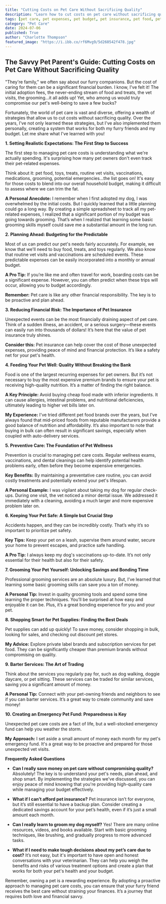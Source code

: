 ```yaml
---
title: "Cutting Costs on Pet Care Without Sacrificing Quality"
description: "Learn how to cut costs on pet care without sacrificing quality. This guide provides practical tips on budgeting, preventive care, grooming, shopping smart, and more, helping you provide the best care for your furry friend without breaking the bank."
tags: [pet care, pet expenses, pet budget, pet insurance, pet food, pet grooming, pet supplies, pet health, pet safety, animal care, pet ownership, budgeting]
category: "Pet Care"
date: 2024-07-06
published: True
author: "Charlotte Thompson"
featured_image: "https://i.ibb.co/rf6Mvg9/5d260542f478.jpg"
---
```


## The Savvy Pet Parent's Guide: Cutting Costs on Pet Care Without Sacrificing Quality 

"They're family," we often say about our furry companions.  But the cost of caring for them can be a significant financial burden. I know, I've felt it! The initial adoption fees, the never-ending stream of food and treats, the vet visits, the grooming…it all adds up! Yet, who among us would truly compromise our pet's well-being to save a few bucks?  

Fortunately, the world of pet care is vast and diverse, offering a wealth of strategies that allow us to cut costs without sacrificing quality.  Over the years, I've not only learned these strategies, but I've also implemented them personally, creating a system that works for both my furry friends and my budget.  Let me share what I've learned with you! 

**1. Setting Realistic Expectations: The First Step to Success**

The first step to managing pet care costs is understanding what we're actually spending.  It's surprising how many pet owners don't even track their pet-related expenses.  

Think about it:  pet food, toys, treats, routine vet visits, vaccinations, medications, grooming, potential emergencies…the list goes on!  It's easy for those costs to blend into our overall household budget, making it difficult to assess where we can trim the fat. 

 **A Personal Anecdote:**  I remember when I first adopted my dog, I was overwhelmed by the initial costs. But I quickly learned that a little planning could go a long way. By creating a simple spreadsheet to track all my pet-related expenses, I realized that a significant portion of my budget was going towards grooming.  That’s when I realized that learning some basic grooming skills myself could save me a substantial amount in the long run. 

**2. Planning Ahead: Budgeting for the Predictable**

Most of us can predict our pet's needs fairly accurately.  For example, we know that we'll need to buy food, treats, and toys regularly.  We also know that routine vet visits and vaccinations are scheduled events.  These predictable expenses can be easily incorporated into a monthly or annual budget. 

 **A Pro Tip:**  If you’re like me and often travel for work, boarding costs can be a significant expense.  However, you can often predict when these trips will occur, allowing you to budget accordingly. 

 **Remember:**  Pet care is like any other financial responsibility.  The key is to be proactive and plan ahead.

**3. Reducing Financial Risk: The Importance of Pet Insurance**

Unexpected events can be the most financially draining aspect of pet care.  Think of a sudden illness, an accident, or a serious surgery—these events can easily run into thousands of dollars!  It’s here that the value of pet insurance truly shines. 

 **Consider this:** Pet insurance can help cover the cost of those unexpected expenses, providing peace of mind and financial protection. It’s like a safety net for your pet's health.  

**4. Feeding Your Pet Well:  Quality Without Breaking the Bank**

Food is one of the largest recurring expenses for pet owners.  But it’s not necessary to buy the most expensive premium brands to ensure your pet is receiving high-quality nutrition.  It’s a matter of finding the right balance.

 **A Key Principle:**  Avoid buying cheap food made with inferior ingredients.  It can cause allergies, intestinal problems, and nutritional deficiencies, ultimately leading to higher vet bills later on.

 **My Experience:** I've tried different pet food brands over the years, but I’ve always found that mid-priced foods from reputable manufacturers provide a good balance of nutrition and affordability.  It’s also important to note that buying in bulk can often result in significant savings, especially when coupled with auto-delivery services.  

**5. Preventive Care:  The Foundation of Pet Wellness** 

Prevention is crucial to managing pet care costs.  Regular wellness exams, vaccinations, and dental cleanings can help identify potential health problems early, often before they become expensive emergencies.  

 **Key Benefits:**  By maintaining a preventative care routine, you can avoid costly treatments and potentially extend your pet's lifespan.  

 **A Personal Example:**  I was vigilant about taking my dog for regular check-ups. During one visit, the vet noticed a minor dental issue.  We addressed it immediately with a cleaning, avoiding a much larger and more expensive problem later on.  

**6. Keeping Your Pet Safe:  A Simple but Crucial Step**

Accidents happen, and they can be incredibly costly.  That’s why it’s so important to prioritize pet safety. 

 **Key Tips:**  Keep your pet on a leash, supervise them around water, secure your home to prevent escapes, and practice safe handling.

 **A Pro Tip:**  I always keep my dog's vaccinations up-to-date. It’s not only essential for their health but also for their safety.  

**7. Grooming Your Pet Yourself:  Unlocking Savings and Bonding Time**

Professional grooming services are an absolute luxury.  But,  I’ve learned that learning some basic grooming skills can save you a ton of money. 

 **A Personal Tip:**  Invest in quality grooming tools and spend some time learning the proper techniques.  You’ll be surprised at how easy and enjoyable it can be.  Plus, it’s a great bonding experience for you and your pet. 

**8. Shopping Smart for Pet Supplies: Finding the Best Deals**

Pet supplies can add up quickly!  To save money, consider shopping in bulk, looking for sales, and checking out discount pet stores.

 **My Advice:**  Explore private label brands and subscription services for pet food.  They can be significantly cheaper than premium brands without compromising on quality.

**9. Barter Services:  The Art of Trading**

Think about the services you regularly pay for, such as dog walking, doggie daycare, or pet sitting.  These services can be traded for similar services, saving you a significant amount of money.

 **A Personal Tip:**  Connect with your pet-owning friends and neighbors to see if you can barter services.  It’s a great way to create community and save money! 

**10. Creating an Emergency Pet Fund:  Preparedness is Key**

Unexpected pet care costs are a fact of life, but a well-stocked emergency fund can help you weather the storm.  

 **My Approach:**  I set aside a small amount of money each month for my pet's emergency fund.  It's a great way to be proactive and prepared for those unexpected vet visits. 

**Frequently Asked Questions**

* **Can I really save money on pet care without compromising quality?**  Absolutely!  The key is to understand your pet's needs, plan ahead, and shop smart.  By implementing the strategies we've discussed, you can enjoy peace of mind knowing that you're providing high-quality care while managing your budget effectively. 

* **What if I can’t afford pet insurance?**  Pet insurance isn’t for everyone, but it’s still essential to have a backup plan. Consider creating a dedicated savings account for your pet’s health, even if it’s just a small amount each month. 

* **Can I really learn to groom my dog myself?**  Yes!  There are many online resources, videos, and books available.  Start with basic grooming techniques, like brushing, and gradually progress to more advanced tasks.   

* **What if I need to make tough decisions about my pet’s care due to cost?**  It’s not easy, but it's important to have open and honest conversations with your veterinarian.  They can help you weigh the benefits and risks of various treatment options and create a plan that works for both your pet's health and your budget. 

Remember, owning a pet is a rewarding experience.  By adopting a proactive approach to managing pet care costs, you can ensure that your furry friend receives the best care without straining your finances.  It’s a journey that requires both love and  financial savvy.  
